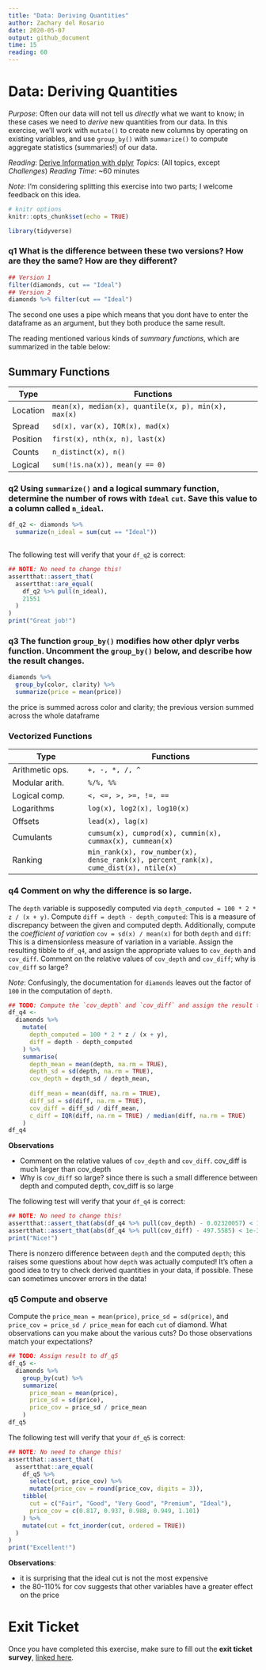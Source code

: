 ```yaml
---
title: "Data: Deriving Quantities"
author: Zachary del Rosario
date: 2020-05-07
output: github_document
time: 15
reading: 60
---
```


# Data: Deriving Quantities

*Purpose*: Often our data will not tell us *directly* what we want to know; in
these cases we need to *derive* new quantities from our data. In this exercise,
we'll work with `mutate()` to create new columns by operating on existing
variables, and use `group_by()` with `summarize()` to compute aggregate
statistics (summaries!) of our data.

*Reading*: [Derive Information with dplyr](https://rstudio.cloud/learn/primers/2.3)
*Topics*: (All topics, except *Challenges*)
*Reading Time*: ~60 minutes

*Note*: I'm considering splitting this exercise into two parts; I welcome
feedback on this idea.

```r
# knitr options
knitr::opts_chunk$set(echo = TRUE)
```

```r
library(tidyverse)

```

### __q1__ What is the difference between these two versions? How are they the same? How are they different?

```r
## Version 1
filter(diamonds, cut == "Ideal")
## Version 2
diamonds %>% filter(cut == "Ideal")
```
The second one uses a pipe which means that you dont have to enter the dataframe as an argument, but they both produce the same result.

The reading mentioned various kinds of *summary functions*, which are summarized
in the table below:

## Summary Functions

| Type | Functions |
| ---- | --------- |
| Location | `mean(x), median(x), quantile(x, p), min(x), max(x)` |
| Spread | `sd(x), var(x), IQR(x), mad(x)` |
| Position | `first(x), nth(x, n), last(x)` |
| Counts | `n_distinct(x), n()` |
| Logical | `sum(!is.na(x)), mean(y == 0)` |

### __q2__ Using `summarize()` and a logical summary function, determine the number of rows with `Ideal` `cut`. Save this value to a column called `n_ideal`.

```r
df_q2 <- diamonds %>% 
  summarize(n_ideal = sum(cut == "Ideal"))
  
```

The following test will verify that your `df_q2` is correct:

```r
## NOTE: No need to change this!
assertthat::assert_that(
  assertthat::are_equal(
    df_q2 %>% pull(n_ideal),
    21551
  )
)
print("Great job!")
```

### __q3__ The function `group_by()` modifies how other dplyr verbs function. Uncomment the `group_by()` below, and describe how the result changes.

```r
diamonds %>%
  group_by(color, clarity) %>%
  summarize(price = mean(price))
```
the price is summed across color and clarity; the previous version summed across the whole dataframe

### Vectorized Functions

| Type | Functions |
| ---- | --------- |
| Arithmetic ops. | `+, -, *, /, ^` |
| Modular arith. | `%/%, %%` |
| Logical comp. | `<, <=, >, >=, !=, ==` |
| Logarithms | `log(x), log2(x), log10(x)` |
| Offsets | `lead(x), lag(x)` |
| Cumulants | `cumsum(x), cumprod(x), cummin(x), cummax(x), cummean(x)` |
| Ranking | `min_rank(x), row_number(x), dense_rank(x), percent_rank(x), cume_dist(x), ntile(x)` |

### __q4__ Comment on why the difference is so large.

The `depth` variable is supposedly computed via `depth_computed = 100 * 2 * z /
(x + y)`. Compute `diff = depth - depth_computed`: This is a measure of
discrepancy between the given and computed depth. Additionally, compute the
*coefficient of variation* `cov = sd(x) / mean(x)` for both `depth` and `diff`:
This is a dimensionless measure of variation in a variable. Assign the resulting
tibble to `df_q4`, and assign the appropriate values to `cov_depth` and
`cov_diff`. Comment on the relative values of `cov_depth` and `cov_diff`; why is
`cov_diff` so large?

*Note*: Confusingly, the documentation for `diamonds` leaves out the factor of `100` in the computation of `depth`.

```r
## TODO: Compute the `cov_depth` and `cov_diff` and assign the result to df_q4
df_q4 <-
  diamonds %>% 
    mutate(
      depth_computed = 100 * 2 * z / (x + y),
      diff = depth - depth_computed
    ) %>% 
    summarise(
      depth_mean = mean(depth, na.rm = TRUE),
      depth_sd = sd(depth, na.rm = TRUE),
      cov_depth = depth_sd / depth_mean,
  
      diff_mean = mean(diff, na.rm = TRUE),
      diff_sd = sd(diff, na.rm = TRUE),
      cov_diff = diff_sd / diff_mean,
      c_diff = IQR(diff, na.rm = TRUE) / median(diff, na.rm = TRUE)
    )
df_q4
```

**Observations**

- Comment on the relative values of `cov_depth` and `cov_diff`.
  cov_diff is much larger than cov_depth
- Why is `cov_diff` so large?
  since there is such a small difference between depth and computed depth, cov_diff is so large

The following test will verify that your `df_q4` is correct:

```r
## NOTE: No need to change this!
assertthat::assert_that(abs(df_q4 %>% pull(cov_depth) - 0.02320057) < 1e-3)
assertthat::assert_that(abs(df_q4 %>% pull(cov_diff) - 497.5585) < 1e-3)
print("Nice!")
```

There is nonzero difference between `depth` and the computed `depth`; this
raises some questions about how `depth` was actually computed! It's often a good
idea to try to check derived quantities in your data, if possible. These can
sometimes uncover errors in the data!

### __q5__ Compute and observe

Compute the `price_mean = mean(price)`, `price_sd = sd(price)`, and `price_cov =
price_sd / price_mean` for each `cut` of diamond. What observations can you make
about the various cuts? Do those observations match your expectations?

```r
## TODO: Assign result to df_q5
df_q5 <-
  diamonds %>% 
    group_by(cut) %>% 
    summarize(
      price_mean = mean(price),
      price_sd = sd(price),
      price_cov = price_sd / price_mean
    )
df_q5
```

The following test will verify that your `df_q5` is correct:

```r
## NOTE: No need to change this!
assertthat::assert_that(
  assertthat::are_equal(
    df_q5 %>%
      select(cut, price_cov) %>%
      mutate(price_cov = round(price_cov, digits = 3)),
    tibble(
      cut = c("Fair", "Good", "Very Good", "Premium", "Ideal"),
      price_cov = c(0.817, 0.937, 0.988, 0.949, 1.101)
    ) %>%
    mutate(cut = fct_inorder(cut, ordered = TRUE))
  )
)
print("Excellent!")
```

**Observations**:

- it is surprising that the ideal cut is not the most expensive
- the 80-110% for cov suggests that other variables have a greater effect on the price

<!-- include-exit-ticket -->
# Exit Ticket
<!-- -------------------------------------------------- -->

Once you have completed this exercise, make sure to fill out the **exit ticket survey**, [linked here](https://docs.google.com/forms/d/e/1FAIpQLSeuq2LFIwWcm05e8-JU84A3irdEL7JkXhMq5Xtoalib36LFHw/viewform?usp=pp_url&entry.693978880=e-data02-derive-assignment.Rmd).
